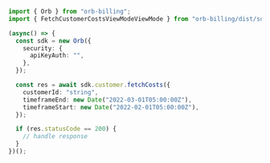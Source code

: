 ```typescript FetchCustomerCosts.ts
import { Orb } from "orb-billing";
import { FetchCustomerCostsViewModeViewMode } from "orb-billing/dist/sdk/models/operations";

(async() => {
  const sdk = new Orb({
    security: {
      apiKeyAuth: "",
    },
  });

  const res = await sdk.customer.fetchCosts({
    customerId: "string",
    timeframeEnd: new Date("2022-03-01T05:00:00Z"),
    timeframeStart: new Date("2022-02-01T05:00:00Z"),
  });

  if (res.statusCode == 200) {
    // handle response
  }
})();
```
